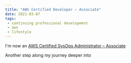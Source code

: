 ```yaml
---
title: "AWS Certified Developer – Associate"
date: 2021-03-07
tags:
 - continuing professional development
 - aws
 - lifestyle
---
```



I'm now an [AWS Certified SysOps Administrator – Associate](https://www.youracclaim.com/badges/727ca4b2-2315-4b7e-b9d7-071e5363c271)

Another step along my journey deeper into <AWS/>
